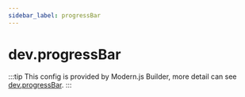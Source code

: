 ```yaml
---
sidebar_label: progressBar
---
```


# dev.progressBar

:::tip
This config is provided by Modern.js Builder, more detail can see [dev.progressBar](https://modernjs.dev/builder/en/api/config-dev.html#devprogressbar).
:::


<Main />
